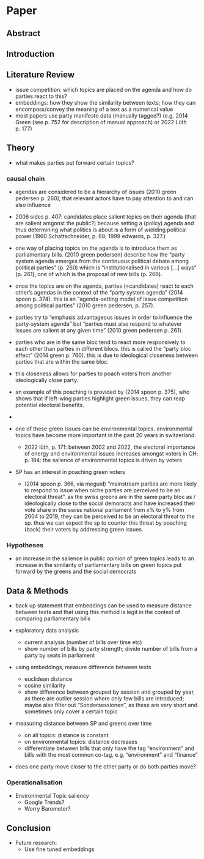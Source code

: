 # Paper

## Abstract

## Introduction

## Literature Review
- issue competition: which topics are placed on the agenda and how do parties react to this?
- embeddings: how they show the similarity between texts; how they can encompass/convey the meaning of a text as a numerical value
- most papers use party manifesto data (manually tagged?) (e.g. 2014 Green (see p. 752 for description of manual approach) or 2022 Lüth p. 177)

## Theory
- what makes parties put forward certain topics?

### causal chain
- agendas are considered to be a hierarchy of issues (2010 green pedersen p. 260), that relevant actors have to pay attention to and can also influence
- 2006 sides p. 407: candidates place salient topics on their agenda (that are salient amgonst the public?) because setting a (policy) agenda and thus determining what politics is about is a form of wielding political power (1960 Schattschneider, p. 68; 1999 edwards, p. 327.)

- one way of placing topics on the agenda is to introduce them as parliamentary bills. (2010 green pedersen) describe how the “party system agenda emerges from the continuous political debate among political parties” (p. 260) which is “institutionalised in various […] ways” (p. 261), one of which is the proposal of new bills (p. 266).

- once the topics are on the agenda, parties (=candidates) react to each other’s agendas in the context of the “party system agenda” (2014 spoon p. 374). this is an “agenda-setting model of issue competition among political parties” (2010 green pedersen, p. 257).
- parties try to “emphasis advantageous issues in order to influence the party-system agenda” but “parties must also respond to whatever issues are salient at any given time” (2010 green pedersen p. 261).

- parties who are in the same bloc tend to react more responsively to each other than parties in different blocs. this is called the “party bloc effect” (2014 green p. 760). this is due to ideological closeness between parties that are within the same bloc.

- this closeness allows for parties to poach voters from another ideologically close party.
- an example of this poaching is provided by (2014 spoon p. 375), who shows that if left-wing parties highlight green issues, they can reap potential electoral benefits.

- 

- one of these green issues can be environmental topics. environmental topics have become more important in the past 20 years in switzerland.
	- 2022 lüth, p. 171: between 2002 and 2022, the electoral importance of energy and environmental issues increases amongst voters in CH; p. 184: the salience of environmental topics is driven by voters

- SP has an interest in poaching green voters
	- (2014 spoon p. 366, via meguid) “mainstream parties are more likely to respond to issue when niche parties are perceived to be an electoral threat”. as the swiss greens are in the same party bloc as / ideologically close to the social demoracts and have increased their vote share in the swiss national parliament from x% to y% from 2004 to 2019, they can be perceived to be an electoral threat to the sp. thus we can expect the sp to counter this threat by poaching (back) their voters by addressing green issues.


### Hypotheses

- an increase in the salience in public opinion of green topics leads to an increase in the similarity of parliamentary bills on green topics put forward by the greens and the social democrats


## Data & Methods
- back up statement that embeddings can be used to measure distance between texts and that using this method is legit in the context of comparing parliamentary bills

- exploratory data analysis
	- current analysis (number of bills over time etc)
	- show number of bills by party strength; divide number of bills from a party by seats in parliament
- using embeddings, measure difference between texts
	- euclidean distance
	- cosine similarity
	- show difference between grouped by session and grouped by year, as there are outlier session where only few bills are introduced; maybe also filter out “Sondersessionen”, as these are very short and sometimes only cover a certain topic
- measuring distance between SP and greens over time 
	- on all topics: distance is constant
	- on environmental topics: distance decreases
	- differentiate between bills that only have the tag “environment” and bills with the most common co-tag, e.g. “environment” and “finance” 
- does one party move closer to the other party or do both parties move?

### Operationalisation
- Environmental Topic saliency
	- Google Trends?
	- Worry Barometer?

## Conclusion
- Future research:
	- Use fine tuned embeddings